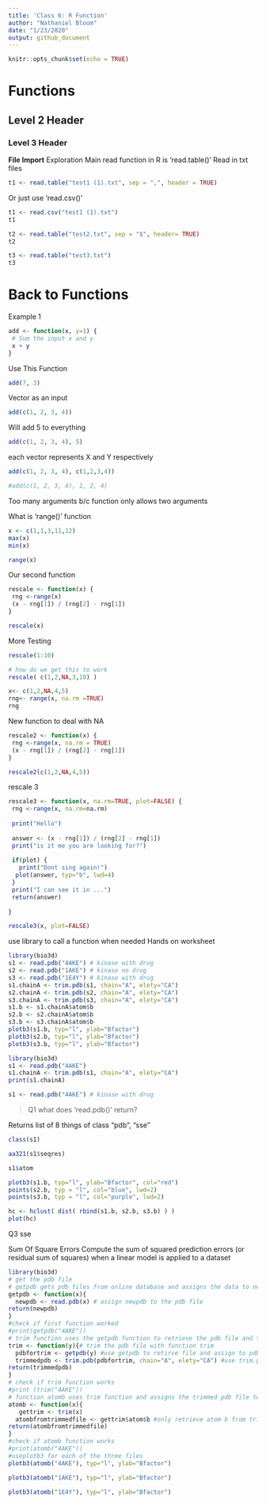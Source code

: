```yaml
---
title: 'Class 6: R Function'
author: "Nathaniel Bloom"
date: "1/23/2020"
output: github_document
---
```


```r
knitr::opts_chunk$set(echo = TRUE)
```

# Functions
## Level 2 Header 
### Level 3 Header 

**File Import** Exploration
Main read function in R is 'read.table()'
Read in txt files 
```r
t1 <- read.table("test1 (1).txt", sep = ",", header = TRUE)
```
Or just use 'read.csv()'

```r
t1 <- read.csv("test1 (1).txt")
t1
```
```r
t2 <- read.table("test2.txt", sep = "$", header= TRUE)
t2
```
```r
t3 <- read.table("test3.txt")
t3
```
# Back to Functions
Example 1 
```r
add <- function(x, y=1) {
 # Sum the input x and y
 x + y
}
```

Use This Function
```r
add(7, 3)
```
Vector as an input 

```r
add(c(1, 2, 3, 4))
```

Will add 5 to everything 
```r
add(c(1, 2, 3, 4), 5)
```
each vector represents X and Y respectively 
```r
add(c(1, 2, 3, 4), c(1,2,3,4))
```

```r
#add(c(1, 2, 3, 4), 1, 2, 4)
```
Too many arguments b/c function only allows two arguments 

What is 'range()' function 

```r
x <- c(1,1,3,11,12)
max(x)
min(x)
```


```r
range(x)
```

Our second function 
```r
rescale <- function(x) {
 rng <-range(x)
 (x - rng[1]) / (rng[2] - rng[1])
}
```

```r
rescale(x)
```

More Testing 
```r
rescale(1:10)
```



```r
# how do we get this to work 
rescale( c(1,2,NA,3,10) )
```

```r
x<- c(1,2,NA,4,5)
rng<- range(x, na.rm =TRUE)
rng
```

New function to deal with NA 
```r
rescale2 <- function(x) {
 rng <-range(x, na.rm = TRUE)
 (x - rng[1]) / (rng[2] - rng[1])
}
```

```r
rescale2(c(1,2,NA,4,5))
```

rescale 3 
```r
rescale3 <- function(x, na.rm=TRUE, plot=FALSE) {
 rng <-range(x, na.rm=na.rm)
 
 print("Hello")
 
 answer <- (x - rng[1]) / (rng[2] - rng[1])
 print("is it me you are looking for?")
 
 if(plot) {
   print("Dont sing again!")
  plot(answer, typ="b", lwd=4)
 }
 print("I can see it in ...")
 return(answer)
 
}
```

```r
rescale3(x, plot=FALSE)
```
use library to call a function when needed 
Hands on worksheet 
```r
library(bio3d)
s1 <- read.pdb("4AKE") # kinase with drug
s2 <- read.pdb("1AKE") # kinase no drug
s3 <- read.pdb("1E4Y") # kinase with drug
s1.chainA <- trim.pdb(s1, chain="A", elety="CA")
s2.chainA <- trim.pdb(s2, chain="A", elety="CA")
s3.chainA <- trim.pdb(s3, chain="A", elety="CA")
s1.b <- s1.chainA$atom$b
s2.b <- s2.chainA$atom$b
s3.b <- s3.chainA$atom$b
plotb3(s1.b, typ="l", ylab="Bfactor")
plotb3(s2.b, typ="l", ylab="Bfactor")
plotb3(s3.b, typ="l", ylab="Bfactor")

```
```r
library(bio3d)
s1 <- read.pdb("4AKE")
s1.chainA <- trim.pdb(s1, chain="A", elety="CA")
print(s1.chainA)
```


```r
s1 <- read.pdb("4AKE") # kinase with drug
```

> Q1 what does 'read.pdb()' return?

Returns list of 8 things of class "pdb", "sse"
```r
class(s1)
```

```r
aa321(s1$seqres)
```

```r
s1$atom
```


```r
plotb3(s1.b, typ="l", ylab="Bfactor", col="red")
points(s2.b, typ = "l", col="blue", lwd=2)
points(s3.b, typ = "l", col="purple", lwd=2)
```



```r
hc <- hclust( dist( rbind(s1.b, s2.b, s3.b) ) )
plot(hc)
```


Q3
sse

Sum Of Square Errors
Compute the sum of squared prediction errors (or residual sum of squares) when a linear model is applied to a dataset











```r
library(bio3d)
# get the pdb file 
# getpdb gets pdb files from online database and assigns the data to newpdb vector 
getpdb <- function(x){ 
  newpdb <- read.pdb(x) # assign newpdb to the pdb file 
return(newpdb)
}
#check if first function worked 
#print(getpdb("4AKE")) 
# trim function uses the getpdb function to retrieve the pdb file and then uses trim.pdb from Bio3d to only include chain identifier A and atom type CA 
trim <- function(y){# trim the pdb file with function trim
  pdbfortrim <- getpdb(y) #use getpdb to retirve file and assign to pdbfortrim
  trimmedpdb <- trim.pdb(pdbfortrim, chain="A", elety="CA") #use trim.pdb and assign to trimmedpdb
return(trimmedpdb)
}
# check if trim function works 
#print (trim("4AKE"))
# function atomb uses trim function and assigns the trimmed pdb file to gettrim and then retirves only atom b from the trimmed file and assigns it to atombfromtrimmedfile
atomb <- function(x){
   gettrim <- trim(x)
  atombfromtrimmedfile <- gettrim$atom$b #only retrieve atom b from trimmed file and assign to atombtrimmedfile
return(atombfromtrimmedfile)
}
#check if atomb function works 
#print(atomb("4AKE"))
#useplotb3 for each of the three files 
plotb3(atomb("4AKE"), typ="l", ylab="Bfactor")

plotb3(atomb("1AKE"), typ="l", ylab="Bfactor")

plotb3(atomb("1E4Y"), typ="l", ylab="Bfactor")
  

```














